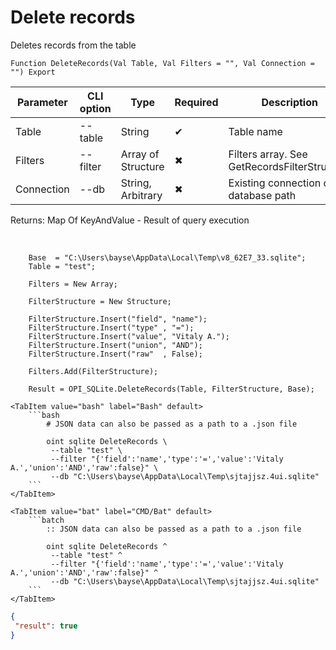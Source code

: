 ﻿---
sidebar_position: 9
description: Delete records and other functions to work with SQLite in the Open Integration Package, a free open-source integration library for 1C:Enterprise 8, OneScript and CLI
keywords: [1C, 1С, 1С:Enterprise, 1С:Enterprise 8.3, API, Integration, Services, Exchange, OneScript, CLI, SQLite]
---


# Delete records
 Deletes records from the table



`Function DeleteRecords(Val Table, Val Filters = "", Val Connection = "") Export`

  | Parameter | CLI option | Type | Required | Description |
  |-|-|-|-|-|
  | Table | --table | String | &#x2714; | Table name |
  | Filters | --filter | Array of Structure | &#x2716; | Filters array. See GetRecordsFilterStrucutre |
  | Connection | --db | String, Arbitrary | &#x2716; | Existing connection or database path |

  
  Returns:  Map Of KeyAndValue - Result of query execution

<br/>



```bsl title="1C:Enterprise/OneScript code example"
    Base  = "C:\Users\bayse\AppData\Local\Temp\v8_62E7_33.sqlite";
    Table = "test";

    Filters = New Array;

    FilterStructure = New Structure;

    FilterStructure.Insert("field", "name");
    FilterStructure.Insert("type" , "=");
    FilterStructure.Insert("value", "Vitaly A.");
    FilterStructure.Insert("union", "AND");
    FilterStructure.Insert("raw"  , False);

    Filters.Add(FilterStructure);

    Result = OPI_SQLite.DeleteRecords(Table, FilterStructure, Base);
```
 

 <Tabs>
  
    <TabItem value="bash" label="Bash" default>
        ```bash
            # JSON data can also be passed as a path to a .json file
            
            oint sqlite DeleteRecords \
             --table "test" \
             --filter "{'field':'name','type':'=','value':'Vitaly A.','union':'AND','raw':false}" \
             --db "C:\Users\bayse\AppData\Local\Temp\sjtajjsz.4ui.sqlite"
        ```
    </TabItem>
  
    <TabItem value="bat" label="CMD/Bat" default>
        ```batch
            :: JSON data can also be passed as a path to a .json file
            
            oint sqlite DeleteRecords ^
             --table "test" ^
             --filter "{'field':'name','type':'=','value':'Vitaly A.','union':'AND','raw':false}" ^
             --db "C:\Users\bayse\AppData\Local\Temp\sjtajjsz.4ui.sqlite"
        ```
    </TabItem>
</Tabs>


```json title="Result"
{
 "result": true
}
```
